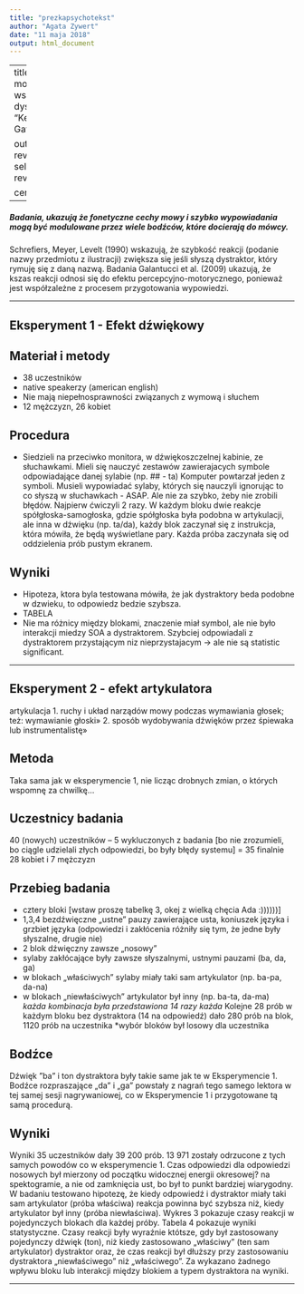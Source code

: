 ---
title: "prezkapsychotekst"
author: "Agata Zywert"
date: "11 maja 2018"
output: html_document
---

---
title: "Percepcyjno-motoryczne efekty współzależności odpowiedź-dystraktor w mowie"
author: "Kevin D. Roon, Adamantios I. Gafos"


output:
  revealjs::revealjs_presentation:
    self_contained: false
    lib_dir: reveal_libs
    theme: solarized
    
    center: true
    incremental: true
---



##### Badania, ukazują że fonetyczne cechy mowy i szybko wypowiadania mogą być modulowane przez wiele bodźców, które docierają do mówcy.
Schrefiers, Meyer, Levelt (1990) wskazują, że szybkość reakcji (podanie nazwy przedmiotu z ilustracji) zwiększa się jeśli słyszą dystraktor, który rymuję się z daną nazwą. Badania Galantucci et al. (2009) ukazują, że kszas reakcji odnosi się do efektu percepcyjno-motorycznego, ponieważ jest współzależne z procesem przygotowania wypowiedzi. 

----

## Eksperyment 1 - Efekt dźwiękowy

## Materiał i metody

* 38 uczestników 
* native speakerzy (american english)
* Nie mają niepełnosprawności związanych z wymową i słuchem
* 12 mężczyzn, 26 kobiet

## Procedura

* Siedzieli na przeciwko monitora, w dźwiękoszczelnej kabinie, ze słuchawkami. Mieli się nauczyć zestawów zawierajacych symbole odpowiadające danej sylabie (np. ## - ta) Komputer powtarzał jeden z symboli. Musieli wypowiadać sylaby, których się nauczyli ignorując to co słyszą w słuchawkach - ASAP. Ale nie za szybko, żeby nie zrobili błędów. Najpierw ćwiczyli 2 razy. W każdym bloku dwie reakcje spółgłoska-samogłoska, gdzie spółgłoska była podobna w artykulacji, ale inna w dźwięku (np. ta/da), każdy blok zaczynał się z instrukcja, która mówiła, że będą wyświetlane pary. Każda próba zaczynała się od oddzielenia prób pustym ekranem. 

## Wyniki

* Hipoteza, ktora byla testowana mówiła, że jak dystraktory beda podobne w dzwieku, to odpowiedz bedzie szybsza. 
* TABELA
* Nie ma różnicy między blokami, znaczenie miał symbol, ale nie było interakcji miedzy SOA a dystraktorem. 
Szybciej odpowiadali z dystraktorem przystającym niz nieprzystajacym -> ale nie są statistic significant.

---

## Eksperyment 2 - efekt artykulatora

artykulacja
1. ruchy i układ narządów mowy podczas wymawiania głosek; też: wymawianie głoski»
2. sposób wydobywania dźwięków przez śpiewaka lub instrumentalistę»


## Metoda

Taka sama jak w eksperymencie 1, nie licząc drobnych zmian, o których wspomnę za chwilkę…

## Uczestnicy badania
40 (nowych) uczestników – 5 wykluczonych z badania [bo nie zrozumieli, bo ciągle udzielali złych odpowiedzi, bo były błędy systemu] = 35 finalnie
28 kobiet i 7 mężczyzn


## Przebieg badania

* cztery bloki [wstaw proszę tabelkę 3, okej z wielką chęcia Ada :))))))]
* 1,3,4 bezdźwięczne „ustne” pauzy zawierające usta, koniuszek języka i grzbiet języka (odpowiedzi i zakłócenia różniły się tym, że jedne były słyszalne, drugie nie)
* 2 blok dźwięczny zawsze „nosowy” 
* sylaby zakłócające były zawsze słyszalnymi, ustnymi pauzami (ba, da, ga)
* w blokach „właściwych” sylaby miały taki sam artykulator (np. ba-pa, da-na)
* w blokach „niewłaściwych” artykulator był inny (np. ba-ta, da-ma)
*każda kombinacja była przedstawiona 14 razy każda
*Kolejne 28 prób w każdym bloku bez dystraktora (14 na odpowiedź) dało 280 prób na blok, 1120
prób na uczestnika
*wybór bloków był losowy dla uczestnika


## Bodźce

Dźwięk ”ba” i ton dystraktora były takie same jak te w Eksperymencie 1. Bodźce rozpraszające „da” i „ga” powstały z nagrań tego samego lektora w tej samej sesji nagrywaniowej, co w Eksperymencie 1 i przygotowane tą samą procedurą.

## Wyniki

Wyniki 35 uczestników dały 39 200 prób. 13 971 zostały odrzucone z tych samych powodów co w eksperymencie 1. 
Czas odpowiedzi dla odpowiedzi nosowych był mierzony od początku widocznej energii okresowej? na spektogramie, a nie od zamknięcia ust, bo był to punkt bardziej wiarygodny.
W badaniu testowano hipotezę, że kiedy odpowiedź i dystraktor miały taki sam artykulator (próba właściwa) reakcja powinna być szybsza niż, kiedy artykulator był inny (próba niewłaściwa). Wykres 3 pokazuje czasy reakcji w pojedynczych blokach dla każdej próby. 
Tabela 4 pokazuje wyniki statystyczne. Czasy reakcji były wyraźnie któtsze, gdy był zastosowany pojedynczy dźwięk (ton), niż kiedy zastosowano „właściwy” (ten sam artykulator) dystraktor oraz, że czas reakcji był dłuższy przy zastosowaniu dystraktora „niewłaściwego” niż „właściwego”. 
Za wykazano żadnego wpływu bloku lub interakcji między blokiem a typem dystraktora na wyniki. 


---





